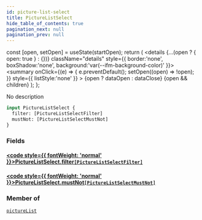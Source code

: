 ```yaml
---
id: picture-list-select
title: PictureListSelect
hide_table_of_contents: true
pagination_next: null
pagination_prev: null
---
```







  const [open, setOpen] = useState(startOpen);
  return (
    <details {...(open ? { open: true } : {})} className="details" style={{ border:'none', boxShadow:'none', background:'var(--ifm-background-color)' }}>
      <summary
        onClick={(e) => {
          e.preventDefault();
          setOpen((open) => !open);
        }}
        style={{ listStyle:'none' }}
      >
      {open ? dataOpen : dataClose}
      </summary>
      {open && children}
    </details>
  );
};




No description


```graphql
input PictureListSelect {
  filter: [PictureListSelectFilter]
  mustNot: [PictureListSelectMustNot]
}
```




### Fields

#### [<code style={{ fontWeight: 'normal' }}>PictureListSelect.<b>filter</b></code>](#)<Bullet />[`[PictureListSelectFilter]`](/cris/inputs/picture-list-select-filter) <Badge class="secondary" text="list"/> <Badge class="secondary" text="input"/>
> 
> 

#### [<code style={{ fontWeight: 'normal' }}>PictureListSelect.<b>mustNot</b></code>](#)<Bullet />[`[PictureListSelectMustNot]`](/cris/inputs/picture-list-select-must-not) <Badge class="secondary" text="list"/> <Badge class="secondary" text="input"/>
> 
> 



### Member of

[`pictureList`](/cris/queries/picture-list)  <Badge class="secondary" text="query"/>

